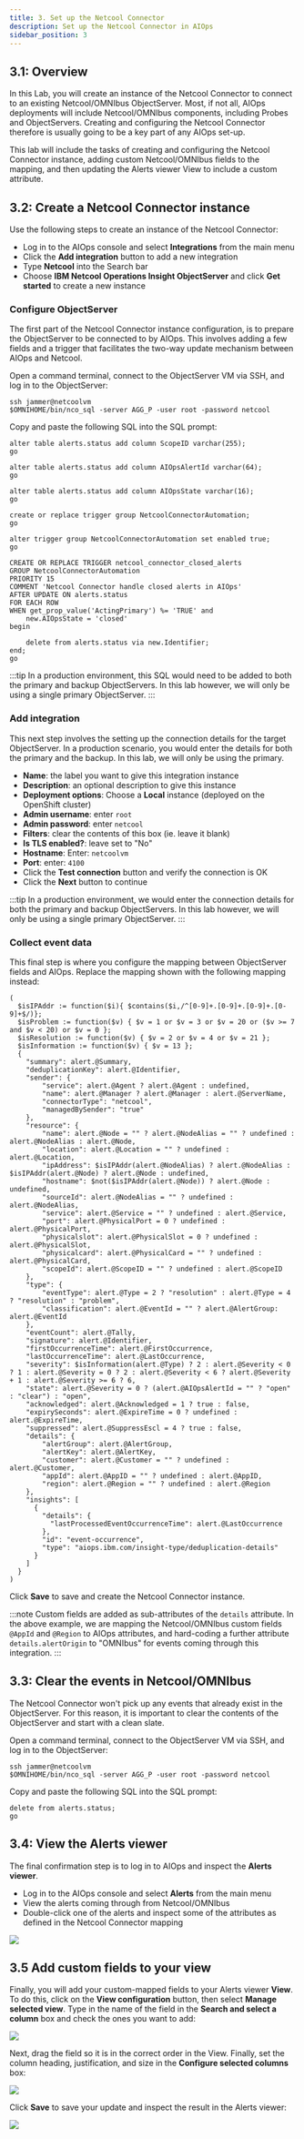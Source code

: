 ```yaml
---
title: 3. Set up the Netcool Connector
description: Set up the Netcool Connector in AIOps
sidebar_position: 3
---
```


## 3.1: Overview

In this Lab, you will create an instance of the Netcool Connector to connect to an existing Netcool/OMNIbus ObjectServer. Most, if not all, AIOps deployments will include Netcool/OMNIbus components, including Probes and ObjectServers. Creating and configuring the Netcool Connector therefore is usually going to be a key part of any AIOps set-up.

This lab will include the tasks of creating and configuring the Netcool Connector instance, adding custom Netcool/OMNIbus fields to the mapping, and then updating the Alerts viewer View to include a custom attribute.

## 3.2: Create a Netcool Connector instance

Use the following steps to create an instance of the Netcool Connector:

- Log in to the AIOps console and select **Integrations** from the main menu
- Click the **Add integration** button to add a new integration
- Type **Netcool** into the Search bar
- Choose **IBM Netcool Operations Insight ObjectServer** and click **Get started** to create a new instance

### Configure ObjectServer

The first part of the Netcool Connector instance configuration, is to prepare the ObjectServer to be connected to by AIOps. This involves adding a few fields and a trigger that facilitates the two-way update mechanism between AIOps and Netcool.

Open a command terminal, connect to the ObjectServer VM via SSH, and log in to the ObjectServer:
```
ssh jammer@netcoolvm
$OMNIHOME/bin/nco_sql -server AGG_P -user root -password netcool
```

Copy and paste the following SQL into the SQL prompt:
```
alter table alerts.status add column ScopeID varchar(255);
go

alter table alerts.status add column AIOpsAlertId varchar(64);
go

alter table alerts.status add column AIOpsState varchar(16);
go

create or replace trigger group NetcoolConnectorAutomation;
go

alter trigger group NetcoolConnectorAutomation set enabled true;
go

CREATE OR REPLACE TRIGGER netcool_connector_closed_alerts
GROUP NetcoolConnectorAutomation
PRIORITY 15
COMMENT 'Netcool Connector handle closed alerts in AIOps'
AFTER UPDATE ON alerts.status
FOR EACH ROW
WHEN get_prop_value('ActingPrimary') %= 'TRUE' and
	new.AIOpsState = 'closed'
begin

	delete from alerts.status via new.Identifier;
end;
go
```

:::tip
In a production environment, this SQL would need to be added to both the primary and backup ObjectServers. In this lab however, we will only be using a single primary ObjectServer.
:::

### Add integration

This next step involves the setting up the connection details for the target ObjectServer. In a production scenario, you would enter the details for both the primary and the backup. In this lab, we will only be using the primary.

- **Name**: the label you want to give this integration instance
- **Description**: an optional description to give this instance
- **Deployment options**: Choose a **Local** instance (deployed on the OpenShift cluster)
- **Admin username**: enter `root`
- **Admin password**: enter `netcool`
- **Filters**: clear the contents of this box (ie. leave it blank)
- **Is TLS enabled?**: leave set to "No"
- **Hostname**: Enter: `netcoolvm`
- **Port**: enter: `4100`
- Click the **Test connection** button and verify the connection is OK
- Click the **Next** button to continue

:::tip
In a production environment, we would enter the connection details for both the primary and backup ObjectServers. In this lab however, we will only be using a single primary ObjectServer.
:::

### Collect event data

This final step is where you configure the mapping between ObjectServer fields and AIOps. Replace the mapping shown with the following mapping instead:

```
(
  $isIPAddr := function($i){ $contains($i,/^[0-9]+.[0-9]+.[0-9]+.[0-9]+$/)};
  $isProblem := function($v) { $v = 1 or $v = 3 or $v = 20 or ($v >= 7 and $v < 20) or $v = 0 };
  $isResolution := function($v) { $v = 2 or $v = 4 or $v = 21 };
  $isInformation := function($v) { $v = 13 }; 
  { 
    "summary": alert.@Summary,
    "deduplicationKey": alert.@Identifier,
    "sender": {
        "service": alert.@Agent ? alert.@Agent : undefined,
        "name": alert.@Manager ? alert.@Manager : alert.@ServerName,
        "connectorType": "netcool",
        "managedBySender": "true"
    },
    "resource": {
        "name": alert.@Node = "" ? alert.@NodeAlias = "" ? undefined : alert.@NodeAlias : alert.@Node,
        "location": alert.@Location = "" ? undefined : alert.@Location,
        "ipAddress": $isIPAddr(alert.@NodeAlias) ? alert.@NodeAlias : $isIPAddr(alert.@Node) ? alert.@Node : undefined,
        "hostname": $not($isIPAddr(alert.@Node)) ? alert.@Node : undefined,
        "sourceId": alert.@NodeAlias = "" ? undefined : alert.@NodeAlias,
        "service": alert.@Service = "" ? undefined : alert.@Service,
        "port": alert.@PhysicalPort = 0 ? undefined : alert.@PhysicalPort,
        "physicalslot": alert.@PhysicalSlot = 0 ? undefined : alert.@PhysicalSlot,
        "physicalcard": alert.@PhysicalCard = "" ? undefined : alert.@PhysicalCard,
        "scopeId": alert.@ScopeID = "" ? undefined : alert.@ScopeID
    },
    "type": {
        "eventType": alert.@Type = 2 ? "resolution" : alert.@Type = 4 ? "resolution" : "problem",
        "classification": alert.@EventId = "" ? alert.@AlertGroup: alert.@EventId
    },
    "eventCount": alert.@Tally,
    "signature": alert.@Identifier,
    "firstOccurrenceTime": alert.@FirstOccurrence,
    "lastOccurrenceTime": alert.@LastOccurrence,
    "severity": $isInformation(alert.@Type) ? 2 : alert.@Severity < 0 ? 1 : alert.@Severity = 0 ? 2 : alert.@Severity < 6 ? alert.@Severity + 1 : alert.@Severity >= 6 ? 6,
    "state": alert.@Severity = 0 ? (alert.@AIOpsAlertId = "" ? "open" : "clear") : "open",
    "acknowledged": alert.@Acknowledged = 1 ? true : false,
    "expirySeconds": alert.@ExpireTime = 0 ? undefined : alert.@ExpireTime,
    "suppressed": alert.@SuppressEscl = 4 ? true : false,
    "details": {
        "alertGroup": alert.@AlertGroup,
        "alertKey": alert.@AlertKey,
        "customer": alert.@Customer = "" ? undefined : alert.@Customer,
        "appId": alert.@AppID = "" ? undefined : alert.@AppID,
        "region": alert.@Region = "" ? undefined : alert.@Region
    },
    "insights": [
      {
        "details": {
          "lastProcessedEventOccurrenceTime": alert.@LastOccurrence
        },
        "id": "event-occurrence",
        "type": "aiops.ibm.com/insight-type/deduplication-details"
      }
    ]
  }
)
```

Click **Save** to save and create the Netcool Connector instance.

:::note
Custom fields are added as sub-attributes of the `details` attribute. In the above example, we are mapping the Netcool/OMNIbus custom fields `@AppId` and `@Region` to AIOps attributes, and hard-coding a further attribute `details.alertOrigin` to "OMNIbus" for events coming through this integration.
:::

## 3.3: Clear the events in Netcool/OMNIbus

The Netcool Connector won't pick up any events that already exist in the ObjectServer. For this reason, it is important to clear the contents of the ObjectServer and start with a clean slate.

Open a command terminal, connect to the ObjectServer VM via SSH, and log in to the ObjectServer:
```
ssh jammer@netcoolvm
$OMNIHOME/bin/nco_sql -server AGG_P -user root -password netcool
```

Copy and paste the following SQL into the SQL prompt:
```
delete from alerts.status;
go
```

## 3.4: View the Alerts viewer

The final confirmation step is to log in to AIOps and inspect the **Alerts viewer**.

- Log in to the AIOps console and select **Alerts** from the main menu
- View the alerts coming through from Netcool/OMNIbus
- Double-click one of the alerts and inspect some of the attributes as defined in the Netcool Connector mapping

![](images/alerts_viewer.png)

## 3.5 Add custom fields to your view

Finally, you will add your custom-mapped fields to your Alerts viewer **View**. To do this, click on the **View configuration** button, then select **Manage selected view**. Type in the name of the field in the **Search and select a column** box and check the ones you want to add:

![](images/search_field.png)

Next, drag the field so it is in the correct order in the View. Finally, set the column heading, justification, and size in the **Configure selected columns** box:

![](images/add_field.png)

Click **Save** to save your update and inspect the result in the Alerts viewer:

![](images/alert_viewer_custom_field.png)
